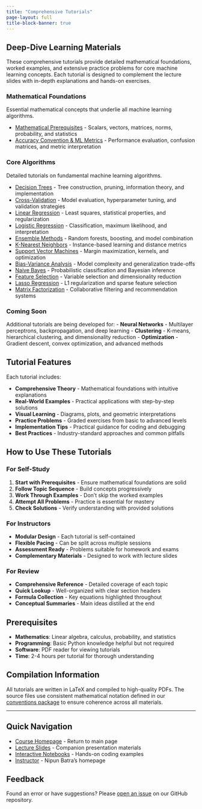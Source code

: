 ```yaml
---
title: "Comprehensive Tutorials"
page-layout: full
title-block-banner: true
---
```


## Deep-Dive Learning Materials

These comprehensive tutorials provide detailed mathematical foundations, worked examples, and extensive practice problems for core machine learning concepts. Each tutorial is designed to complement the lecture slides with in-depth explanations and hands-on exercises.

### Mathematical Foundations
Essential mathematical concepts that underlie all machine learning algorithms.

- [Mathematical Prerequisites](basics/tutorials/mathematical-prerequisites.pdf) - Scalars, vectors, matrices, norms, probability, and statistics
- [Accuracy Convention & ML Metrics](basics/tutorials/accuracy-convention.pdf) - Performance evaluation, confusion matrices, and metric interpretation

### Core Algorithms
Detailed tutorials on fundamental machine learning algorithms.

- [Decision Trees](basics/tutorials/decision-trees.pdf) - Tree construction, pruning, information theory, and implementation
- [Cross-Validation](supervised/tutorials/cross-validation.pdf) - Model evaluation, hyperparameter tuning, and validation strategies
- [Linear Regression](supervised/tutorials/linear-regression.pdf) - Least squares, statistical properties, and regularization
- [Logistic Regression](supervised/tutorials/logistic-regression.pdf) - Classification, maximum likelihood, and interpretation
- [Ensemble Methods](supervised/tutorials/ensemble-methods.pdf) - Random forests, boosting, and model combination
- [K-Nearest Neighbors](supervised/tutorials/knn.pdf) - Instance-based learning and distance metrics
- [Support Vector Machines](supervised/tutorials/svm.pdf) - Margin maximization, kernels, and optimization
- [Bias-Variance Analysis](supervised/tutorials/bias-variance.pdf) - Model complexity and generalization trade-offs
- [Naive Bayes](supervised/tutorials/naive-bayes.pdf) - Probabilistic classification and Bayesian inference
- [Feature Selection](supervised/tutorials/feature-selection.pdf) - Variable selection and dimensionality reduction
- [Lasso Regression](supervised/tutorials/lasso-regression.pdf) - L1 regularization and sparse feature selection
- [Matrix Factorization](supervised/tutorials/matrix-factorization.pdf) - Collaborative filtering and recommendation systems

### Coming Soon
Additional tutorials are being developed for:
- **Neural Networks** - Multilayer perceptrons, backpropagation, and deep learning
- **Clustering** - K-means, hierarchical clustering, and dimensionality reduction
- **Optimization** - Gradient descent, convex optimization, and advanced methods

## Tutorial Features

Each tutorial includes:

- **Comprehensive Theory** - Mathematical foundations with intuitive explanations
- **Real-World Examples** - Practical applications with step-by-step solutions
- **Visual Learning** - Diagrams, plots, and geometric interpretations
- **Practice Problems** - Graded exercises from basic to advanced levels
- **Implementation Tips** - Practical guidance for coding and debugging
- **Best Practices** - Industry-standard approaches and common pitfalls

## How to Use These Tutorials

### For Self-Study
1. **Start with Prerequisites** - Ensure mathematical foundations are solid
2. **Follow Topic Sequence** - Build concepts progressively
3. **Work Through Examples** - Don't skip the worked examples
4. **Attempt All Problems** - Practice is essential for mastery
5. **Check Solutions** - Verify understanding with provided solutions

### For Instructors
- **Modular Design** - Each tutorial is self-contained
- **Flexible Pacing** - Can be split across multiple sessions
- **Assessment Ready** - Problems suitable for homework and exams
- **Complementary Materials** - Designed to work with lecture slides

### For Review
- **Comprehensive Reference** - Detailed coverage of each topic
- **Quick Lookup** - Well-organized with clear section headers
- **Formula Collection** - Key equations highlighted throughout
- **Conceptual Summaries** - Main ideas distilled at the end

## Prerequisites

- **Mathematics**: Linear algebra, calculus, probability, and statistics
- **Programming**: Basic Python knowledge helpful but not required
- **Software**: PDF reader for viewing tutorials
- **Time**: 2-4 hours per tutorial for thorough understanding

## Compilation Information

All tutorials are written in LaTeX and compiled to high-quality PDFs. The source files use consistent mathematical notation defined in our [conventions package](shared/styles/conventions.sty) to ensure coherence across all materials.

---

## Quick Navigation

- [Course Homepage](index.qmd) - Return to main page
- [Lecture Slides](slides.qmd) - Companion presentation materials
- [Interactive Notebooks](notebooks.qmd) - Hands-on coding examples
- [Instructor](https://nipunbatra.github.io) - Nipun Batra's homepage

## Feedback

Found an error or have suggestions? Please [open an issue](https://github.com/nipunbatra/ml-teaching/issues) on our GitHub repository.